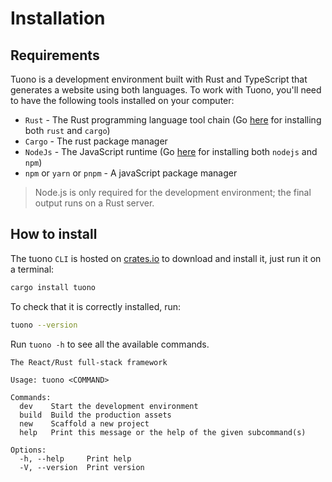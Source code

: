 
<MetaTags
  title="Tuono - Installation"
  canonical="https://tuono.dev/documentation/getting-started/installation"
  description="Tuono is a development environment built with Rust and TypeScript that generates a website using both languages"
/>

# Installation

## Requirements

Tuono is a development environment built with Rust and TypeScript that generates a website using both languages.
To work with Tuono, you'll need to have the following tools installed on your computer:

- `Rust` - The Rust programming language tool chain (Go [here](https://rustup.rs/) for installing both `rust` and `cargo`)
- `Cargo` - The rust package manager
- `NodeJs` - The JavaScript runtime (Go [here](https://nodejs.org/en/download/package-manager) for installing both `nodejs` and `npm`)
- `npm` or `yarn` or `pnpm` - A javaScript package manager

> Node.js is only required for the development environment; the final output runs on a Rust server.

## How to install

The tuono `CLI` is hosted on [crates.io](https://crates.io/crates/tuono) to download and install it, just run it on a terminal:

```sh
cargo install tuono
```

To check that it is correctly installed, run:

```sh
tuono --version
```

Run `tuono -h` to see all the available commands.

```text
The React/Rust full-stack framework

Usage: tuono <COMMAND>

Commands:
  dev    Start the development environment
  build  Build the production assets
  new    Scaffold a new project
  help   Print this message or the help of the given subcommand(s)

Options:
  -h, --help     Print help
  -V, --version  Print version
```
